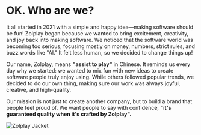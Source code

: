 
# OK. Who are we?

It all started in 2021 with a simple and happy idea—making software should be fun! Zolplay began because we wanted to bring excitement, creativity, and joy back into making software. We noticed that the software world was becoming too serious, focusing mostly on money, numbers, strict rules, and buzz words like "AI." It felt less human, so we decided to change things up!

Our name, Zolplay, means <b>"assist to play"</b> in Chinese. It reminds us every day why we started: we wanted to mix fun with new ideas to create software people truly enjoy using. While others followed popular trends, we decided to do our own thing, making sure our work was always <Gradient>joyful, creative, and high-quality.</Gradient>

Our mission is not just to create another company, but to build a brand that people feel proud of. We want people to say with confidence, <b>"it's guaranteed quality when it's crafted by Zolplay".</b>

<Image src={jacket} alt='Zolplay Jacket' placeholder='blur' />

<Zolplayers />
